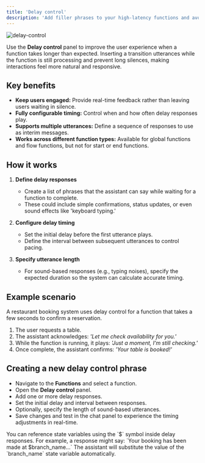 ```yaml
---
title: 'Delay control'
description: 'Add filler phrases to your high-latency functions and avoid any long silences.'
---
```


![delay-control](/images/delay-controls.png)

Use the **Delay control** panel to improve the user experience when a function takes longer than expected. Inserting a transition utterances while the function is still processing and prevent long silences, making interactions feel more natural and responsive.

## Key benefits

- **Keep users engaged:** Provide real-time feedback rather than leaving users waiting in silence.
- **Fully configurable timing:** Control when and how often delay responses play.
- **Supports multiple utterances:** Define a sequence of responses to use as interim messages.
- **Works across different function types:** Available for global functions and flow functions, but not for start or end functions.

## How it works

1. **Define delay responses**
   - Create a list of phrases that the assistant can say while waiting for a function to complete.
   - These could include simple confirmations, status updates, or even sound effects like 'keyboard typing.'

2. **Configure delay timing**
   - Set the initial delay before the first utterance plays.
   - Define the interval between subsequent utterances to control pacing.

3. **Specify utterance length**
   - For sound-based responses (e.g., typing noises), specify the expected duration so the system can calculate accurate timing.

## Example scenario

A restaurant booking system uses delay control for a function that takes a few seconds to confirm a reservation.

1. The user requests a table.
2. The assistant acknowledges: *'Let me check availability for you.'*
3. While the function is running, it plays: *'Just a moment, I’m still checking.'*
4. Once complete, the assistant confirms: *'Your table is booked!'*

## Creating a new delay control phrase

- Navigate to the **Functions** and select a function.
- Open the **Delay control** panel.
- Add one or more delay responses.
- Set the initial delay and interval between responses.
- Optionally, specify the length of sound-based utterances.
- Save changes and test in the chat panel to experience the timing adjustments in real-time.

<Tip>
You can reference state variables using the `$` symbol inside delay responses.
For example, a response might say:
`Your booking has been made at $branch_name...`
The assistant will substitute the value of the `branch_name` state variable automatically.
</Tip>
